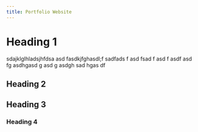 ```yaml
---
title: Portfolio Website
---
```


# Heading 1
sdajklglhladsjhfdsa
asd
fasdkjfghasdl;f
sadfads
f
asd
fsad
f
asd
f
asdf
asd
fg
asdhgasd
g
asd
g
asdgh
sad
hgas
df

## Heading 2
## Heading 3
### Heading 4
